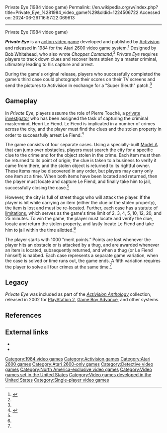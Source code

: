 Private Eye (1984 video game)
Permalink: //en.wikipedia.org/w/index.php?title=Private_Eye_%281984_video_game%29&oldid=1224506722
Accessed on: 2024-06-26T16:57:22.069613



------
Private Eye (1984 video game)
{{Short description|1983 video game}}
{{Infobox video game
| title = Private Eye
| image = [[File:PrivateEyeUSBoxShotAtari2600.jpg|200px|Private Eye]]
| caption = Cover art
| developer = [[Activision]]
| publisher = [[Activision]]
| designer = [[Bob Whitehead]]<ref name="giantlist">{{cite web|title=The Giant List of Classic Game Programmers|url=https://dadgum.com/giantlist/|last1=Hague|first1=James}}</ref>
| released = {{vgrelease|NA|February 1984<ref name="vgupdate"/>}}
| genre = [[Action game|Action]]
| modes = [[Single-player video game|Single-player]]
| platforms = [[Atari 2600]]
}}

'''''Private Eye''''' is an [[action video game]] developed and published by [[Activision]] and released in 1984 for the [[Atari 2600]] [[gaming console|video game system]].<ref name="vgupdate">{{cite magazine |date=March 1984 |title=Availability Update |url=https://archive.org/details/computer-entertainer-2-12/page/n15 |access-date=2024-05-02 |magazine=[[Video Game Update]] |volume=2 |number=12 |publication-place=Hollywood, California |page=192}}</ref> Designed by [[Bob Whitehead]], who also wrote ''[[Chopper Command]]'',<ref name="giantlist"/> ''Private Eye'' requires players to track down clues and recover items stolen by a master criminal, ultimately leading to his capture and arrest.

During the game's original release, players who successfully completed the game's third case could photograph their scores on their TV screens and send the pictures to Activision in exchange for a "Super Sleuth" patch.<ref name="PEInst"/>

==Gameplay==
In ''Private Eye'', players assume the role of Pierre Touché, a [[private investigator]] who has been assigned the task of capturing the criminal mastermind, Henri Le Fiend. Le Fiend is implicated in a number of crimes across the city, and the player must find the clues and the stolen property in order to successfully arrest Le Fiend.<ref name="PEInst">{{cite web|url=http://www.atariage.com/manual_page.html?SystemID=2600&SoftwareLabelID=376&ItemTypeID=&currentPage=0&maxPages=2|title=Atari 2600 Manuals - Private Eye (Activision)|author=AtariAge.com|access-date=2010-09-29}}</ref>

The game consists of four separate cases. Using a specially-built [[Ford Model A (1927–1931)|Model A]] that can jump over obstacles, players must search the city for a specific clue to the crime and for the object stolen in the crime. Each item must then be returned to its point of origin; the clue is taken to a business to verify it came from there, and the stolen object is returned to its rightful owner. These items may be discovered in any order, but players may carry only one item at a time. When both items have been located and returned, then the player must locate and capture Le Fiend, and finally take him to jail, successfully closing the case.<ref name="PEInst"/>

However, the city is full of street thugs who will attack the player. If the player is hit while carrying an item (either the clue or the stolen property), the item is lost and must be re-located. Further, each case has a [[statute of limitations]], which serves as the game's time limit of 2, 3, 4, 5, 10, 12, 20, and 25 minutes. To win the game, the player must locate and verify the clue, locate and return the stolen property, and lastly locate Le Fiend and take him to jail within the time allotted.<ref name="PEInst"/>

The player starts with 1000 "merit points.” Points are lost whenever the player hits an obstacle or is attacked by a thug, and are awarded whenever an item is located, subsequently returned, and when a thug (or Le Fiend himself) is nabbed. Each case represents a separate game variation, when the case is solved or time runs out, the game ends. A fifth variation requires the player to solve all four crimes at the same time.<ref name="PEInst"/>

==Legacy==
''Private Eye'' was included as part of the ''[[Activision Anthology]]'' collection, released in 2002 for [[PlayStation 2]], [[Game Boy Advance]], and other systems.

==References==
{{reflist}}

==External links==
* {{atarimania|id=7435}}
* {{AtariAge software|id=376}}

[[Category:1984 video games]]
[[Category:Activision games]]
[[Category:Atari 2600 games]]
[[Category:Atari 2600-only games]]
[[Category:Detective video games]]
[[Category:North America-exclusive video games]]
[[Category:Video games set in the United States]]
[[Category:Video games developed in the United States]]
[[Category:Single-player video games]]